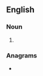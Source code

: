 ==English==

===Noun===
{{head|en|noun form}}

# {{plural of|en|made hand}}

===Anagrams===
* {{anagrams|en|a=aaddehmns|hand-mades|handmades}}
